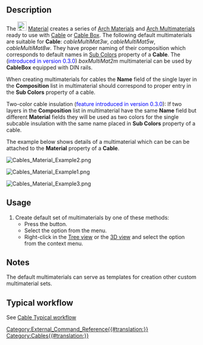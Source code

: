 <languages/>
<translate>

<!--T:1-->
{{Docnav
|[[Cables_CableLightPoint|CableLightPoint]]
|[[Cables_SupportPoint|SupportPoint]]
|[[Cables_Workbench|Cables]]
|IconL=Cables_CableLightPoint.svg
|IconR=Cables_SupportPoint.svg
|IconC=Cables_workbench_icon.svg
}}

<!--T:2-->
{{GuiCommand
|Name=Cables Material
|MenuLocation=Cables → Cable Materials
|Workbenches=[[Cables_Workbench|Cables]]
|Shortcut=
|Version=0.1.0
|SeeAlso=[[Cables_Cable|Cables Cable]], [[Cables_CableBox|Cables CableBox]]
}}

==Description== <!--T:3-->

<!--T:4-->
The [[Image:Cables_Material.svg|24px]] [[Cables_Material|Material]] creates a series of [[Arch_SetMaterial|Arch Materials]] and [[Arch_MultiMaterial|Arch Multimaterials]] ready to use with [[Cables_Cable|Cable]] or [[Cables_CableBox|Cable Box]]. The following default multimaterials are suitable for '''Cable''': ''cableMultiMat3w'', ''cableMultiMat5w'', ''cableMultiMat8w''.
They have proper naming of their composition which corresponds to default names in [[Cables_Cable#Properties|Sub Colors]] property of a '''Cable'''.
The (<span style="color:blue;">introduced in version 0.3.0</span>) ''boxMultiMat2m'' multimaterial can be used by '''CableBox''' equipped with DIN rails.

When creating multimaterials for cables the '''Name''' field of the single layer in the '''Composition''' list in multimaterial should correspond to proper entry in the '''Sub Colors''' property of a cable.

Two-color cable insulation (<span style="color:blue;">feature introduced in version 0.3.0</span>): If two layers in the '''Composition''' list in multimaterial have the same '''Name''' field but different '''Material''' fields they will be used as two colors for the single subcable insulation with the same name placed in '''Sub Colors''' property of a cable.

<!--T:5-->
The example below shows details of a multimaterial which can be can be attached to the '''Material''' property of a '''Cable'''.

</translate>
[[File:Cables_Material_Example2.png]]

[[File:Cables_Material_Example1.png]]
<translate>
<!--T:6-->
{{Caption|Example of the default multimaterial:<br/>There are J, L1, N, PE, PE, CU names visible.<br/>Double use of PE name for material will create two-color wire insulation}}


[[File:Cables_Material_Example3.png]]
{{Caption|Cable with Material property set to 'cableMultiMat3w' from the above example. Cable has the property '''Sub Colors''' set to: [J:0, L1:1, N:2, PE:3, CU:-1]}}


==Usage== <!--T:7-->

<!--T:8-->
# Create default set of multimaterials by one of these methods:
#* Press the {{Button|[[Image:Cables_Material.svg|16px]] [[Cables_Material|Cable Materials]]}} button.
#* Select the {{MenuCommand|Cables → [[Image:Cables_Material.svg|16px]] Cable Materials}} option from the menu.
#* Right-click in the [[Tree_view|Tree view]] or the [[3D_view|3D view]] and select the {{MenuCommand|Cables → [[Image:Cables_Material.svg|16px]] Cable Materials}} option from the context menu.

==Notes== <!--T:9-->

<!--T:10-->
The default multimaterials can serve as templates for creation other custom multimaterial sets.

==Typical workflow== <!--T:11-->

<!--T:12-->
See [[Cables_Cable#Typical workflow|Cable Typical workflow]]


<!--T:13-->
{{Docnav
|[[Cables_CableLightPoint|CableLightPoint]]
|[[Cables_SupportPoint|SupportPoint]]
|[[Cables_Workbench|Cables]]
|IconL=Cables_CableLightPoint.svg
|IconR=Cables_SupportPoint.svg
|IconC=Cables_workbench_icon.svg
}}

</translate>
[[Category:External_Command_Reference{{#translation:}}]]
[[Category:Cables{{#translation:}}]]